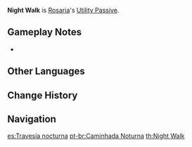 {{Talent Infobox
|image         = Talent Night Walk.png
|character     = Rosaria
|type          = Utility Passive
|info          = At [[Time|night]] (18:00 – 6:00), increases the [[Movement SPD]] of your own party members by 10%.<br />Does not take effect in [[Domains]], [[Trounce Domains]], or [[Spiral Abyss]]. Not stackable with Passive Talents that provide the same effects.
|utility1      = Movement SPD
}}
'''Night Walk''' is [[Rosaria]]'s [[Utility Passive]].

==Gameplay Notes==
* {{TalentNote|character=Rosaria|talent=Night Walk|alive}}

==Other Languages==
{{Other Languages
|en      = Night Walk
|zhs     = 夜行
|zhs_rm  = Yèxíng
|zht     = 夜行
|zht_rm  = Yèxíng
|zh_tl   = Night Walk
|ja      = 夜行
|ja_rm   = Yakou
|ja_tl   = Night Travel
|ko      = 야행
|ko_rm   = Yahaeng
|ko_tl   = Night Walk
|es      = Travesía nocturna
|es_tl   = Night Crossing
|fr      = Balade nocturne
|fr_tl   = Night Walk
|ru      = Путь в ночи
|ru_tl   = 
|th      = Night Walk
|vi      = Dạ Hành
|vi_tl   = Night Practice
|de      = Nachtwanderin
|de_tl   = Night Walker
|de_note = "Wanderin" describes a female walker.
|id      = Night Walk
|pt      = Caminhada Noturna
|pt_tl   = 
}}

==Change History==
{{Change History|1.4}}

==Navigation==
{{Talent Navbox|Rosaria}}

[[es:Travesía nocturna]]
[[pt-br:Caminhada Noturna]]
[[th:Night Walk]]